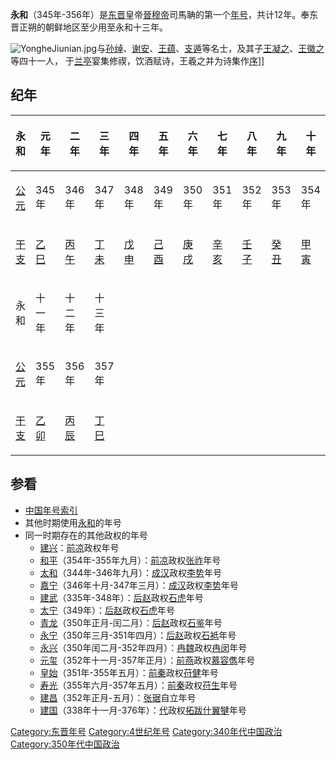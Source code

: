 {{Eranamebox|年号= 永和
|起讫时间= 345年-356年
|政权= [[东晋|东晋]]
|帝王= [[晉穆帝|晉穆帝]]司馬聃
|历时= 12年
|timeline= <timeline>
ImageSize  = width:200 height:50
PlotArea   = width:180 height:30 left:10 bottom:20
TimeAxis   = orientation:horizontal
DateFormat = yyyy
Period     = from:317 till:420
AlignBars  = early
ScaleMajor = increment:103 start:317
Colors =
  id:canvas value:rgb(1,1,0.85)
BackgroundColors = canvas:canvas
PlotData =
  width:15 color:black
  bar:era from:start till:end
  bar:era from:344 till:361 color:red
  bar:era from:345 till:356 color:yellow
</timeline>
|说明= 永和在东晋及晉穆帝时期的位置
}}
'''永和'''（345年-356年）是[[东晋|东晋]]皇帝[[晉穆帝|晉穆帝]]司馬聃的第一个[[年号|年号]]，共计12年。奉东晋正朔的朝鲜地区至少用至永和十三年。

[[File:YongheJiunian.jpg|thumb]]与[[孙绰|孙绰]]、[[谢安|谢安]]、[[王蕴|王蕴]]、[[支遁|支遁]]等名士，及其子[[王凝之|王凝之]]、[[王徽之|王徽之]]等四十一人， 于[[兰亭|兰亭]]宴集修禊，饮酒赋诗，王羲之并为诗集作[[兰亭集序|序]]]]
==纪年==

{| class="wikitable" 
|-
!永和!!元年!!二年!!三年!!四年!!五年!!六年!!七年!!八年!!九年!!十年
|-
![[公元纪年|公元]]
|345年||346年||347年||348年||349年||350年||351年||352年||353年||354年
|-
![[干支纪年|干支]]
|[[乙巳|乙巳]]||[[丙午|丙午]]||[[丁未|丁未]]||[[戊申|戊申]]||[[己酉|己酉]]||[[庚戌|庚戌]]||[[辛亥|辛亥]]||[[壬子|壬子]]||[[癸丑|癸丑]]||[[甲寅|甲寅]]
|-
!永和!!十一年!!十二年!!十三年
|colspan="8" rowspan="3"|
|-
![[公元纪年|公元]]
|355年||356年||357年
|-
![[干支纪年|干支]]
|[[乙卯|乙卯]]||[[丙辰|丙辰]]||[[丁巳|丁巳]]
|}

==参看==
*[[中国年号索引|中国年号索引]]
*其他时期使用[[永和|永和]]的年号
*同一时期存在的其他政权的年号
**[[建兴_(前凉)|建兴]]：[[前凉|前凉]]政权年号
**[[和平_(前凉)|和平]]（354年-355年九月）：[[前凉|前凉]]政权[[张祚|张祚]]年号
**[[太和_(成汉)|太和]]（344年-346年九月）：[[成汉|成汉]]政权[[李势|李势]]年号
**[[嘉宁|嘉宁]]（346年十月-347年三月）：[[成汉|成汉]]政权[[李势|李势]]年号
**[[建武_(后赵)|建武]]（335年-348年）：[[后赵|后赵]]政权[[石虎|石虎]]年号
**[[太宁_(后赵)|太宁]]（349年）：[[后赵|后赵]]政权[[石虎|石虎]]年号
**[[青龙_(后赵)|青龙]]（350年正月-闰二月）：[[后赵|后赵]]政权[[石鉴|石鉴]]年号
**[[永宁_(后赵)|永宁]]（350年三月-351年四月）：[[后赵|后赵]]政权[[石袛|石袛]]年号
**[[永兴_(冉魏)|永兴]]（350年闰二月-352年四月）：[[冉魏|冉魏]]政权[[冉闵|冉闵]]年号
**[[元玺|元玺]]（352年十一月-357年正月）：[[前燕|前燕]]政权[[慕容儁|慕容儁]]年号
**[[皇始_(前秦)|皇始]]（351年-355年五月）：[[前秦|前秦]]政权[[苻健|苻健]]年号
**[[寿光_(前秦)|寿光]]（355年六月-357年五月）：[[前秦|前秦]]政权[[苻生|苻生]]年号
**[[建昌_(张琚)|建昌]]（352年正月-五月）：[[张琚|张琚]]自立年号
**[[建国_(代)|建国]]（338年十一月-376年）：[[代_(十六国)|代]]政权[[拓跋什翼犍|拓跋什翼犍]]年号

{{年号|[[建元_(晋)|建元]]|[[中国年号索引|中国年号]]|[[升平|升平]]}}
{{晉十六國年號}}
[[Category:东晋年号|Category:东晋年号]]
[[Category:4世纪年号|Category:4世纪年号]]
[[Category:340年代中国政治|Category:340年代中国政治]]
[[Category:350年代中国政治|Category:350年代中国政治]]